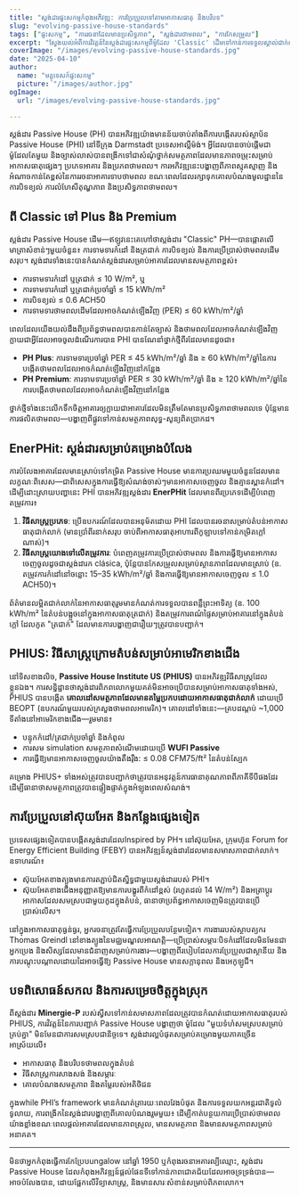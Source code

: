 ```yaml
---
title: "ស្តង់ដារផ្ទះសកម្មកំពុងអភិវឌ្ឍ: ការប្រែប្រួលទៅតាមអាកាសធាតុ និងបរិបទ"
slug: "evolving-passive-house-standards"
tags: ["ផ្ទះសកម្ម", "ការរចនាដែលមានប្រសិទ្ធភាព", "ស្តង់ដារថាមពល", "ការកែសម្រួល"]
excerpt: "ស្វែងយល់អំពីការវិវត្តន៍នៃស្តង់ដារផ្ទះសកម្មពីម៉ូដែល 'Classic' ដើមទៅកាន់ការទទួលស្គាល់ជាក់លាក់តាមអាកាសធាតុដូចជា PHIUS និង EnerPHit ដែលបង្ហាញពីតម្រូវការកើនឡើងសម្រាប់ភាពយុត្តិធម៌ និងការអនុវត្តនៅទូទាំងពិភពលោក។"
coverImage: "/images/evolving-passive-house-standards.jpg"
date: "2025-04-10"
author:
  name: "មគ្គុទេសក៍ផ្ទះសកម្ម"
  picture: "/images/author.jpg"
ogImage:
  url: "/images/evolving-passive-house-standards.jpg"

---
```

ស្តង់ដារ Passive House (PH) បានអភិវឌ្ឍយ៉ាងមានន័យចាប់តាំងពីការបង្កើតរបស់ស្ថាប័ន Passive House (PHI) នៅទីក្រុង Darmstadt ប្រទេសអាល្លឺម៉ង់។ អ្វីដែលបានចាប់ផ្តើមជាម៉ូដែលតែមួយ និងច្បាស់លាស់បានពង្រីកទៅជាសំណុំថ្នាក់សមត្ថភាពដែលមានភាពចម្រុះសម្រាប់អាកាសធាតុផ្សេងៗ ប្រភេទអាគារ និងប្រភពថាមពល។ ការអភិវឌ្ឍនេះបង្ហាញពីភាពស្មុគស្មាញ និងអំណាចកាន់តែខ្ពស់នៃការរចនាអាគារទាបថាមពល ខណៈពេលដែលរក្សាទុកគោលបំណងមូលដ្ឋាននៃការបិទខ្យល់ ការលំហែសីតុណ្ហភាព និងប្រសិទ្ធភាពថាមពល។

## ពី Classic ទៅ Plus និង Premium

ស្តង់ដារ Passive House ដើម—ឥឡូវនេះគេហៅថាស្តង់ដារ "Classic" PH—បានផ្តោតលើមាត្រាសំខាន់ៗមួយចំនួន៖ ការទាមទារកំដៅ និងត្រជាក់ ការបិទខ្យល់ និងការប្រើប្រាស់ថាមពលដើមសរុប។ ស្តង់ដារទាំងនេះបានកំណត់ស្តង់ដារសម្រាប់អាគារដែលមានសមត្ថភាពខ្ពស់៖

- ការទាមទារកំដៅ ឬត្រជាក់ ≤ 10 W/m², ឬ
- ការទាមទារកំដៅ ឬត្រជាក់ប្រចាំឆ្នាំ ≤ 15 kWh/m²
- ការបិទខ្យល់ ≤ 0.6 ACH50
- ការទាមទារថាមពលដើមដែលអាចកំណត់ឡើងវិញ (PER) ≤ 60 kWh/m²/ឆ្នាំ

ពេលដែលយើងយល់ដឹងពីប្រព័ន្ធថាមពលបានកាន់តែច្បាស់ និងថាមពលដែលអាចកំណត់ឡើងវិញក្លាយជាអ្វីដែលអាចចូលដំណើរការបាន PHI បានណែនាំថ្នាក់ថ្មីពីរដែលមានដូចជា៖

- **PH Plus**: ការទាមទារប្រចាំឆ្នាំ PER ≤ 45 kWh/m²/ឆ្នាំ និង ≥ 60 kWh/m²/ឆ្នាំនៃការបង្កើតថាមពលដែលអាចកំណត់ឡើងវិញនៅកន្លែង
- **PH Premium**: ការទាមទារប្រចាំឆ្នាំ PER ≤ 30 kWh/m²/ឆ្នាំ និង ≥ 120 kWh/m²/ឆ្នាំនៃការបង្កើតថាមពលដែលអាចកំណត់ឡើងវិញនៅកន្លែង

ថ្នាក់ថ្មីទាំងនេះលើកទឹកចិត្តអាគារឲ្យក្លាយជាអាគារដែលមិនត្រឹមតែមានប្រសិទ្ធភាពថាមពលទេ ប៉ុន្តែមានការផលិតថាមពល—បង្ហាញពីផ្លូវទៅកាន់សមត្ថភាពសុទ្ធ-សូន្យពិតប្រាកដ។
## EnerPHit: ស្តង់ដារសម្រាប់គម្រោងបំលែង

ការបំលែងអាគារដែលមានស្រាប់ទៅកម្រិត Passive House មានការប្រឈមមួយចំនួនដែលមានលក្ខណៈពិសេស—ជាពិសេសក្នុងការធ្វើឱ្យសំណង់ចាស់ៗមានអាកាសចេញចូល និងគ្មានស្ពានកំដៅ។ ដើម្បីដោះស្រាយបញ្ហានេះ PHI បានអភិវឌ្ឍស្តង់ដារ **EnerPHit** ដែលមានពីរប្រភេទដើម្បីបំពេញតម្រូវការ៖

1. **វិធីសាស្ត្រប្រភេទ**: ប្រើឧបករណ៍ដែលបានអនុម័តដោយ PHI ដែលបានរចនាសម្រាប់តំបន់អាកាសធាតុជាក់លាក់ (មានប្រាំពីរនាក់សរុប ចាប់ពីអាកាសធាតុអាហារពីកូឡាបទៅកាន់កម្រិតក្តៅណាស់)។
2. **វិធីសាស្ត្រយោងទៅលើតម្រូវការ**: បំពេញតម្រូវការប្រើប្រាស់ថាមពល និងការធ្វើឱ្យមានអាកាសចេញចូលដូចជាស្តង់ដារក clásica, ប៉ុន្តែបានកែសម្រួលសម្រាប់ស្ថានភាពដែលមានស្រាប់ (ឧ. តម្រូវការកំដៅនៅចន្លោះ 15–35 kWh/m²/ឆ្នាំ និងការធ្វើឱ្យមានអាកាសចេញចូល ≤ 1.0 ACH50)។

ព័ត៌មានលម្អិតជាក់លាក់នៃអាកាសធាតុរួមមានកំណត់ការទទួលបានពន្លឺព្រះអាទិត្យ (ឧ. 100 kWh/m² នៃតំបន់បង្អួចនៅក្នុងអាកាសធាតុត្រជាក់) និងតម្រូវការពណ៌ផ្ទៃសម្រាប់អាគារនៅក្នុងតំបន់ក្តៅ ដែលកូត "ត្រជាក់" ដែលមានការបង្ហាញជារឿយៗត្រូវបានបញ្ជាក់។

## PHIUS: វិធីសាស្ត្រក្រោមតំបន់សម្រាប់អាមេរិកខាងជើង

នៅទិសខាងលិច, **Passive House Institute US (PHIUS)** បានអភិវឌ្ឍវិធីសាស្ត្រដែលខ្លួនឯង។ ការសន្និដ្ឋានថាស្តង់ដារពិភពលោកមួយគត់មិនអាចប្រើបានសម្រាប់អាកាសធាតុទាំងអស់, PHIUS បានបង្កើត **គោលដៅសមត្ថភាពដែលមានតម្លៃប្រកបដោយអាកាសធាតុជាក់លាក់** ដោយប្រើ BEOPT (ឧបករណ៍មួយរបស់ក្រសួងថាមពលអាមេរិក)។ គោលដៅទាំងនេះ—គ្របដណ្តប់ ~1,000 ទីតាំងនៅអាមេរិកខាងជើង—រួមមាន៖

- បន្ទុកកំដៅ/ត្រជាក់ប្រចាំឆ្នាំ និងកំពូល
- ការសម simulation សមត្ថភាពសំណើមដោយប្រើ **WUFI Passive**
- ការធ្វើឱ្យមានអាកាសចេញចូលយ៉ាងតឹងរ៉ឹង: ≤ 0.08 CFM75/ft² នៃតំបន់ស្បែក

គម្រោង PHIUS+ ទាំងអស់ត្រូវបានបញ្ជាក់ថាត្រូវបានអនុវត្តន៍ការធានាគុណភាពពីភាគីទីបីផងដែរ ដើម្បីធានាថាសមត្ថភាពត្រូវបានផ្ទៀងផ្ទាត់ក្នុងអំឡុងពេលសំណង់។
## ការប្រែប្រួលនៅស៊ុយអែត និងកន្លែងផ្សេងទៀត

ប្រទេសផ្សេងទៀតបានបង្កើតស្តង់ដារដែលInspired by PH។ នៅស៊ុយអែត, ក្រុមហ៊ុន Forum for Energy Efficient Building (FEBY) បានអភិវឌ្ឍន៍ស្តង់ដារដែលមានសមាសភាពជាក់លាក់។ ឧទាហរណ៍៖

- ស៊ុយអែតខាងត្បូងមានការតភ្ជាប់ជិតស្និទ្ធជាមួយស្តង់ដាររបស់ PHI។
- ស៊ុយអែតខាងជើងអនុញ្ញាតឱ្យមានការបង្ហូរពីកំដៅខ្ពស់ (រហូតដល់ 14 W/m²) និងអត្រាប្តូរអាកាសដែលសមស្របជាមួយកូដក្នុងតំបន់, ធានាថាប្រព័ន្ធអាកាសចេញមិនត្រូវបានប្រើប្រាស់លើស។

នៅក្នុងអាកាសធាតុធ្ងន់ធ្ងរ, អ្នករចនាត្រូវតែធ្វើការប្រែប្រួលបន្ថែមទៀត។ ការងាររបស់ស្ថាបត្យករ Thomas Greindl នៅខាងត្បូងនៃមជ្ឈមណ្ឌលអាណត្តិ—ប្រើប្រាស់សម្ភារៈបិទកំដៅដែលមិនមែនជាអ្នកប្រេង និងសិស្សដែលមានជំនាញសម្រាប់ការងារ—បង្ហាញពីរបៀបដែលការប្រែប្រួលជាស្ថានីយ និងការបណ្តុះបណ្តាលដោយដៃអាចធ្វើឱ្យ Passive House មានសក្តានុពល និងអេកូឡូជី។

## បទពិសោធន៍សកល និងការសម្រេចចិត្តក្នុងស្រុក

ពីស្តង់ដារ **Minergie-P** របស់ស្វីសទៅកាន់សមាសភាពដែលត្រូវបានកំណត់ដោយអាកាសធាតុរបស់ PHIUS, ការវិវត្តន៍នៃការបញ្ជាក់ Passive House បង្ហាញថា ម៉ូដែល "មួយទំហំសមស្របសម្រាប់គ្រប់គ្នា" មិនមែនជាការសមស្របជានិច្ចទេ។ ស្តង់ដារល្អបំផុតសម្រាប់គម្រោងមួយភាគច្រើនអាស្រ័យលើ៖

- អាកាសធាតុ និងបរិបទថាមពលក្នុងតំបន់
- វិធីសាស្ត្រការសាងសង់ និងសម្ភារៈ
- គោលបំណងសមត្ថភាព និងតម្លៃរបស់អតិថិជន

ក្នុងwhile PHI’s framework មានកំណត់ត្រារយៈពេលវែងបំផុត និងការទទួលយកអន្តរជាតិទូលំទូលាយ, ការពង្រីកនៃស្តង់ដារបង្ហាញពីគោលបំណងរួមមួយ៖ ដើម្បីកាត់បន្ថយការប្រើប្រាស់ថាមពលយ៉ាងខ្លាំងខណៈពេលផ្តល់អាគារដែលមានភាពស្រួល, មានសមត្ថភាព និងមានសមត្ថភាពសម្រាប់អនាគត។

---

មិនថាអ្នកកំពុងធ្វើការកែប្រែបungalow នៅឆ្នាំ 1950 ឬកំពុងរចនាអគារល្បីឈ្មោះ, ស្តង់ដារ Passive House ដែលកំពុងអភិវឌ្ឍន៍ផ្តល់ផែនទីទៅកាន់ភាពជោគជ័យដែលអាចទ្រទ្រង់បាន—អាចបំលែងបាន, ដោយផ្អែកលើវិទ្យាសាស្ត្រ, និងមានសារៈសំខាន់សម្រាប់ពិភពលោក។
